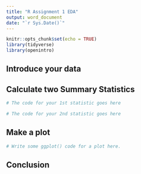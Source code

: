 ```yaml
---
title: "R Assignment 1 EDA"
output: word_document
date: "`r Sys.Date()`"
---
```


```r
knitr::opts_chunk$set(echo = TRUE)
library(tidyverse)
library(openintro)
```

## Introduce your data


## Calculate two Summary Statistics

```r
# The code for your 1st statistic goes here

```

```r
# The code for your 2nd statistic goes here

```

## Make a plot

```r
# Write some ggplot() code for a plot here. 

```

## Conclusion

